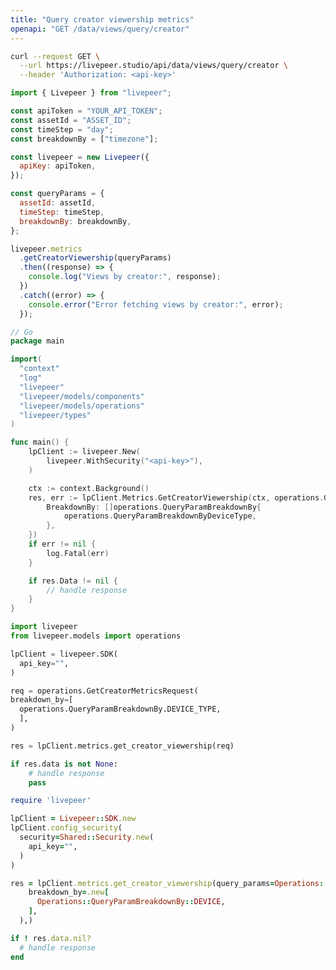 ```yaml
---
title: "Query creator viewership metrics"
openapi: "GET /data/views/query/creator"
---
```


<RequestExample>

```bash cURL
curl --request GET \
  --url https://livepeer.studio/api/data/views/query/creator \
  --header 'Authorization: <api-key>'
```

```javascript JavaScript
import { Livepeer } from "livepeer";

const apiToken = "YOUR_API_TOKEN";
const assetId = "ASSET_ID";
const timeStep = "day";
const breakdownBy = ["timezone"];

const livepeer = new Livepeer({
  apiKey: apiToken,
});

const queryParams = {
  assetId: assetId,
  timeStep: timeStep,
  breakdownBy: breakdownBy,
};

livepeer.metrics
  .getCreatorViewership(queryParams)
  .then((response) => {
    console.log("Views by creator:", response);
  })
  .catch((error) => {
    console.error("Error fetching views by creator:", error);
  });
```

```go Go
// Go
package main

import(
  "context"
  "log"
  "livepeer"
  "livepeer/models/components"
  "livepeer/models/operations"
  "livepeer/types"
)

func main() {
    lpClient := livepeer.New(
        livepeer.WithSecurity("<api-key>"),
    )

    ctx := context.Background()
    res, err := lpClient.Metrics.GetCreatorViewership(ctx, operations.GetCreatorMetricsRequest{
        BreakdownBy: []operations.QueryParamBreakdownBy{
            operations.QueryParamBreakdownByDeviceType,
        },
    })
    if err != nil {
        log.Fatal(err)
    }

    if res.Data != nil {
        // handle response
    }
}

```

```python Python
import livepeer
from livepeer.models import operations

lpClient = livepeer.SDK(
  api_key="",
)

req = operations.GetCreatorMetricsRequest(
breakdown_by=[
  operations.QueryParamBreakdownBy.DEVICE_TYPE,
  ],
)

res = lpClient.metrics.get_creator_viewership(req)

if res.data is not None:
    # handle response
    pass
```

```ruby Ruby
require 'livepeer'

lpClient = Livepeer::SDK.new
lpClient.config_security(
  security=Shared::Security.new(
    api_key="",
  )
)

res = lpClient.metrics.get_creator_viewership(query_params=Operations::GetCreatorMetricsRequest.new(
    breakdown_by=.new[
      Operations::QueryParamBreakdownBy::DEVICE,
    ],
  ),)

if ! res.data.nil?
  # handle response
end

```

</RequestExample>
